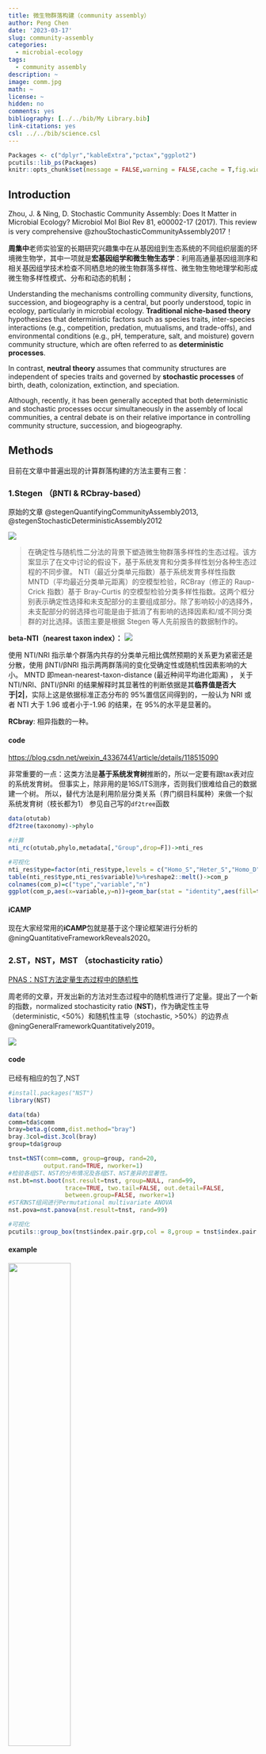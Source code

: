 ```yaml
---
title: 微生物群落构建（community assembly）
author: Peng Chen
date: '2023-03-17'
slug: community-assembly
categories:
  - microbial-ecology
tags:
  - community assembly
description: ~
image: comm.jpg
math: ~
license: ~
hidden: no
comments: yes
bibliography: [../../bib/My Library.bib]
link-citations: yes
csl: ../../bib/science.csl
---
```


```r
Packages <- c("dplyr","kableExtra","pctax","ggplot2")
pcutils::lib_ps(Packages)
knitr::opts_chunk$set(message = FALSE,warning = FALSE,cache = T,fig.width = 6)
```

## Introduction

Zhou, J. & Ning, D. Stochastic Community Assembly: Does It Matter in Microbial Ecology? Microbiol Mol Biol Rev 81, e00002-17 (2017).
This review is very comprehensive @zhouStochasticCommunityAssembly2017！

**周集中**老师实验室的长期研究兴趣集中在从基因组到生态系统的不同组织层面的环境微生物学，其中一项就是**宏基因组学和微生物生态学**：利用高通量基因组测序和相关基因组学技术检查不同栖息地的微生物群落多样性、微生物生物地理学和形成微生物多样性模式、分布和动态的机制；

Understanding the mechanisms controlling community diversity, functions, succession, and biogeography is a central, but poorly understood, topic in ecology, particularly in microbial ecology. **Traditional niche-based theory** hypothesizes that deterministic factors such as species traits, inter-species interactions (e.g., competition, predation, mutualisms, and trade-offs), and environmental conditions (e.g., pH, temperature, salt, and moisture) govern community structure, which are often referred to as **deterministic processes**.

In contrast, **neutral theory** assumes that community structures are independent of species traits and governed by **stochastic processes** of birth, death, colonization, extinction, and speciation.

Although, recently, it has been generally accepted that both deterministic and stochastic processes occur simultaneously in the assembly of local communities, a central debate is on their relative importance in controlling community structure, succession, and biogeography.

## Methods

目前在文章中普遍出现的计算群落构建的方法主要有三套： 

### 1.Stegen （βNTI & RCbray-based）

原始的文章 @stegenQuantifyingCommunityAssembly2013,  @stegenStochasticDeterministicAssembly2012

![](images/beta-nti.png)

> 在确定性与随机性二分法的背景下塑造微生物群落多样性的生态过程。该方案显示了在文中讨论的假设下，基于系统发育和分类多样性划分各种生态过程的不同步骤。 NTI（最近分类单元指数）基于系统发育多样性指数 MNTD（平均最近分类单元距离）的空模型检验，RCBray（修正的 Raup-Crick 指数）基于 Bray-Curtis 的空模型检验分类多样性指数。这两个框分别表示确定性选择和未支配部分的主要组成部分。除了影响较小的选择外，未支配部分的弱选择也可能是由于抵消了有影响的选择因素和/或不同分类群的对比选择。该图主要是根据 Stegen 等人先前报告的数据制作的。

**beta-NTI（nearest taxon index）：** ![](images/betanti.png)

使用 NTI/NRI 指示单个群落内共存的分类单元相比偶然预期的关系更为紧密还是分散，使用 βNTI/βNRI 指示两两群落间的变化受确定性或随机性因素影响的大小。
MNTD 即mean-nearest-taxon-distance (最近种间平均进化距离) ， 关于 NTI/NRI、βNTI/βNRI 的结果解释时其显著性的判断依据是其**临界值是否大于\|2\|**，实际上这是依据标准正态分布的 95%置信区间得到的，一般认为 NRI 或者 NTI 大于 1.96 或者小于-1.96 的结果，在 95%的水平是显著的。

**RCbray**: 相异指数的一种。

#### code

<https://blog.csdn.net/weixin_43367441/article/details/118515090>

非常重要的一点：这类方法是**基于系统发育树**推断的，所以一定要有跟tax表对应的系统发育树。 但事实上，除非用的是16S/ITS测序，否则我们很难给自己的数据建一个树。 所以，替代方法是利用阶层分类关系（界门纲目科属种）来做一个拟系统发育树（枝长都为1） 参见自己写的`df2tree`函数
```r
data(otutab)
df2tree(taxonomy)->phylo

#计算
nti_rc(otutab,phylo,metadata[,"Group",drop=F])->nti_res

#可视化
nti_res$type=factor(nti_res$type,levels = c("Homo_S","Heter_S","Homo_D","D_limit","Undominated"))
table(nti_res$type,nti_res$variable)%>%reshape2::melt()->com_p
colnames(com_p)=c("type","variable","n")
ggplot(com_p,aes(x=variable,y=n))+geom_bar(stat = "identity",aes(fill=type),position = "fill")
```


#### iCAMP

现在大家经常用的**iCAMP**包就是基于这个理论框架进行分析的 @ningQuantitativeFrameworkReveals2020。

### 2.ST，NST，MST （stochasticity ratio）

[PNAS：NST方法定量生态过程中的随机性](https://mp.weixin.qq.com/s?__biz=MzI1OTk3NjEwMA==&mid=2247484988&idx=1&sn=5dfc3c289c24ad81fe327a8f3aa9d4cc&chksm=ea71f8f7dd0671e1ad683e1ea9616d5e2157d401d2d396e29cc6d8fb50961e72a59ff5be1e2b&scene=21#wechat_redirect)

周老师的文章，开发出新的方法对生态过程中的随机性进行了定量。提出了一个新的指数，normalized stochasticity ratio (**NST**)，作为确定性主导（deterministic, \<50%）和随机性主导（stochastic, \>50%）的边界点 @ningGeneralFrameworkQuantitatively2019。

![](images/nst.jpeg)

#### code

已经有相应的包了,NST

```r
#install.packages("NST")
library(NST)

data(tda)
comm=tda$comm
bray=beta.g(comm,dist.method="bray")
bray.3col=dist.3col(bray)
group=tda$group

tnst=tNST(comm=comm, group=group, rand=20,
          output.rand=TRUE, nworker=1)
#检验各组ST、NST的分布情况及各组ST、NST差异的显著性。
nst.bt=nst.boot(nst.result=tnst, group=NULL, rand=99,
                trace=TRUE, two.tail=FALSE, out.detail=FALSE,
                between.group=FALSE, nworker=1)
#ST和NST组间进行Permutational multivariate ANOVA
nst.pova=nst.panova(nst.result=tnst, rand=99)

#可视化
pcutils::group_box(tnst$index.pair.grp,col = 8,group = tnst$index.pair.grp$group)
```

#### example

![](images/nst_e.png){width=50%}

> 地下水微生物群落演替过程中估计的 NST 动态变化对乳化植物油注入的响应。 NST 是基于 (A) Jaccard 和 (B) Ru ziˇ cka 指标使用空模型算法 PF 计算的。在零模型 PF 中，类群发生的概率与观察到的发生频率成正比，并且每个样本中的类群丰富度是固定的（19）。当使用基于丰度的指标 Ru ziˇ cka 时，每个样本中的空分类群丰度被计算为观察到的个体数量的随机抽取，其概率与样本中空分类群的区域相对丰度成比例（26）。 W8 是植物油对其没有影响或影响最小的对照井。

### 3.Solan NCM

只有当物种死亡或离开这个系统时，群落结构才会发生改变。此时，离开个体的生态位就会空余出来，其它个体会通过**来自群落外的迁移**或**群落内部的繁殖**来填补空出的生态位。因此可以把群落的动态描述为**死亡------繁殖/扩散------死亡**这样的循环 @sloanQuantifyingRolesImmigration2006。

**计算公式：**

-   $Pr(\frac{N_i+1}{N_i})=(\frac{N_T-N_i}{N_T})[mp_i+(1+\alpha_i)(1-m)(\frac{N_i}{N_T-1})$
-   $Pr(\frac{N_i}{N_i})=\frac{N_i}{N_T}[mp_i+{(1+\alpha_i)}(1-m)(\frac{N_i-1}{N_T-1})]+(\frac{N_T-N_i}{N_T})[m(1-p_i)+{red}{(1-\alpha_i)}(1-m)(\frac{N_T-N_i-1}{N_T-1})]$
-   $Pr(\frac{N_i-1}{N_i})=\frac{N_i}{N_T}[m(1-p_i)+(1-\alpha_i)(1-m)(\frac{N_T-N_i}{N_T-1})]$

物种 i 占居的频率（occurrence frequency: row sums of binary OTU table/number of sites）为其概率密度函数的积分。 此时该分布是一个beta分布，我们就可以在R语言中利用beta分布对其进行[拟合]，获得参数m的评估值。

#### code

```r
library(devtools)
install_github("Russel88/MicEco")
library(MicEco)
neutral.fit(t(otutab))#使用的是最大似然估计拟合模型，R2计算方法也不同
```

另一个代码来自<https://mp.weixin.qq.com/s/opFXl-TvkJfmPcWKFwhCFA>，比较经典，用的是非线性模型:

N描述了宏群落规模（metacommunity size），在本文中为每个样本中所有OTU的总丰度。 m量化了群落层面的迁移率（migration rate），该值对于每个群落成员都是统一的（与物种无关），m值越小说明整个群落中物种扩散越受限制，反之m值越高则表明物种受到扩散限制越低。 Nm是元群落规模（N）与迁移率（m）的乘积 (Nm = N\*m)，量化了对群落之间扩散的估计，决定了发生频率和区域相对丰度之间的相关性。

自己的绘图代码：
```r
data(otutab)
ncm(otutab)->ncm_res
plot(ncm_res)
```


R2代表了中性群落模型的整体拟合优度，**R2越高表明越接近中性模型，即群落的构建受随机性过程的影响越大，受确定性过程的影响越小。**

> 值得注意，**R方不是某个数值的平方，可以是负值**。因为拟合程度没有下限，可以无限差，R方的范围是(−∞,1]。R方的取值，有以下的可能性：
>
> -   等于1。理想状况，该模型对所有的真值预测准确，没有偏差。泼个冷水，如果某篇文章里出现了R方=1，要么是问题过于简单没有研究价值，要么是模型过于复杂，对数据进行了过度拟合。
>
> -   小于1大于0。这是常见状况，表明该模型的拟合水平比均值模型好。
>
> -   等于0。该模型的拟合水平接近于均值模型。该模型没有价值。
>
> -   小于0。该模型的拟合水平不如均值模型。同样，该模型没有价值。

#### example

**随机过程，例如散布、出生、死亡、灭绝和移民，在呼气细菌和真菌群落的组装中发挥作用。**真菌微生物群的 SNM 拟合性能（图 2）优于细菌（细菌 R2 = 0.353，真菌 R2 = 0.683）。这种差异表明随机过程对于 EBC 真菌群落的组装可能相对更重要，而对 EBC 细菌群落的组装则不太重要。这种现象可能与细菌和真菌之间的大小差异有关，较小的细菌受扩散限制的影响较小，而受确定性过程的影响更大 @zhangInsightsProfileHuman2022。

![](images/ncm.gif)

> Stochastic processes played a role in assembling expiratory bacterial (A) and fungal (B) communities based on Sloan neutral model fitting. The black solid line represents the best fit, and the dotted lines represent the 95% CI (confidence interval) around the model fit. The blue dots refer to taxa that occur more frequently than predicted, and the red dots refer to taxa that occur less frequently than predicted. The green dots refer to taxa that occur in a manner consistent with predicted values.

原核生物细胞直径大概在0.5 \~ 2.0 μm； 微真核生物个体大小大概在1 \~ 200 mm； 之前的研究已经报道了较小的生物不太可能受到扩散限制的影响，因为它们与较大的生物相比具有更高的扩散能力。因此假设在细菌群落中生态位过程的相对影响可能比在微真核生物群落中更强。微真核生物个体大，可能会影响其扩散过程。

### Others
参考自历神公众号文章：https://mp.weixin.qq.com/s/nwNuPlY7x6VScJA44c0MjQ

#### Competitive lottery

基于竞争彩票模型(competitive lottery model)的群落构建 假设一个两步模型:在第一步中，样本的总丰度(100%)根据某个未知的过程在组之间分配。 然后在第二步中，分配给每个小组的丰度会根据一个竞争彩票模式在小组成员之间进行分配。 竞争彩票模型的概念说明:

在第一阶段，每个样本的总丰度(100%)在一组预定义的组之间进行分割。

在第二阶段，每一组的丰度分配根据竞争彩票模型在子组之间进行分配，其中一个子组获得了大部分的丰度。

#### DNCI

在PER-SIMPER方法的基础上，提出了一个新的度量指标: dispersal--niche continuum index (**DNCI**)，该指数可估计是扩散过程还是生态位过程主导群落的构建，并便于不同数据集之间的比较。

PER-SIMPER利用物种在不同站点之间的矩阵，在排列过程中生成三种不同的零模型： 通过**约束行(生态位构建)、约束列(扩散构建)或两者都约束**。 PER-SIMPER利用SIMPER方法对原始群落矩阵组成相似度模式进行建模，并与三个零模型比较。 PER-SIMPER通过识别哪个零模型与经验分析最匹配来进行定性评估。然而，大多数群落都是由生态位和扩散过程共同构成的，这限制了构建机制定性方法的敏感性。此外简单决策过程的定性特性使不同群落之间的构建过程难以进行精确比较。

PER-SIMPER分析返回三个E-metric分布,这与SIMPER经验值与三个PER-SIMPER零模型之间的偏差相关。本文提出的新的DNCI是由这些计算的E值推导而来的。 定量结果是基于标准效应量En(即来自"生态位"模型的E-metric分布)减去标准效应量Ed (即来自"扩散"模型的E-metric分布)。 DNCI提供了一种方法来量化和比较跨数据集构建过程的强度。**DNCI值正或负表明生态位或分散过程分别是群组构建的主要过程。指数的绝对值越高，代表占主导地位的构建过程的潜力越大。**

$DNCI=SES_d-SES_n=\frac{1}{n}\sum_{i=1}^n\left(\frac{E_{d(i)}-\overline {E_{dn}}}{\sigma E_{dn}}\right)-\frac{1}{n}\sum_{i=1}^n\left(\frac{E_{n(i)}-\overline {E_{dn}}}{\sigma E_{dn}}\right)$

如果DNCI与0差异不显著，则可以认为扩散过程和生态位过程对群落构建的影响是相等的。 当DNCI显著低于0时，扩散过程是群落构建的主导驱动因素; 如果DNCI显著高于0，生态位过程是群落构建的主要决定因素。 注意，表明扩散过程优势的负DNCI值并不能提供实际扩散速率的信息。


## References {-}
